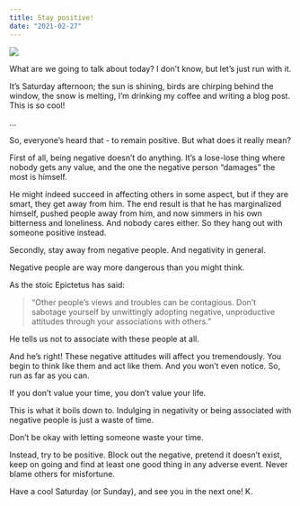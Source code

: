 ```yaml
---
title: Stay positive!
date: "2021-02-27"
---
```


![](./giovanni.jpg)

What are we going to talk about today? I don’t know, but let’s just run with it.

It’s Saturday afternoon; the sun is shining, birds are chirping behind the window, the snow is melting, I’m drinking my coffee and writing a blog post. This is so cool!

...

So, everyone’s heard that - to remain positive. But what does it really mean?

First of all, being negative doesn’t do anything. It’s a lose-lose thing where nobody gets any value, and the one the negative person “damages” the most is himself.

He might indeed succeed in affecting others in some aspect, but if they are smart, they get away from him. The end result is that he has marginalized himself, pushed people away from him, and now simmers in his own bitterness and loneliness. And nobody cares either. So they hang out with someone positive instead.

Secondly, stay away from negative people. And negativity in general.

Negative people are way more dangerous than you might think.

As the stoic Epictetus has said:

> “Other people’s views and troubles can be contagious. Don’t sabotage yourself by unwittingly adopting negative, unproductive attitudes through your associations with others.”

He tells us not to associate with these people at all.

And he’s right! These negative attitudes will affect you tremendously. You begin to think like them and act like them. And you won’t even notice. So, run as far as you can.

If you don’t value your time, you don’t value your life.

This is what it boils down to. Indulging in negativity or being associated with negative people is just a waste of time.

Don’t be okay with letting someone waste your time.

Instead, try to be positive. Block out the negative, pretend it doesn’t exist, keep on going and find at least one good thing in any adverse event. Never blame others for misfortune.

Have a cool Saturday (or Sunday), and see you in the next one!
K.








